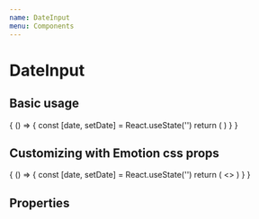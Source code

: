 ```yaml
---
name: DateInput
menu: Components
---
```



# DateInput

## Basic usage

<Playground>
  {
    () => {
      const [date, setDate] = React.useState('')
      return (
        <DateInput value={date} onChange={setDate} />
      )
    }
  }
</Playground>

## Customizing with Emotion css props 

<Playground>
  {
    () => {
      const [date, setDate] = React.useState('')
      return (
        <>
          <DateInput customCss={css`width: 300px; height: 100px; margin-bottom: 20px;`} value={date} onChange={setDate} />
          <DateInput customCss={css`width: 200px; height: 30px;`} value={date} onChange={setDate} />
        </>
      )
    }
  }
</Playground>


## Properties

<Props of={DateInput} />



